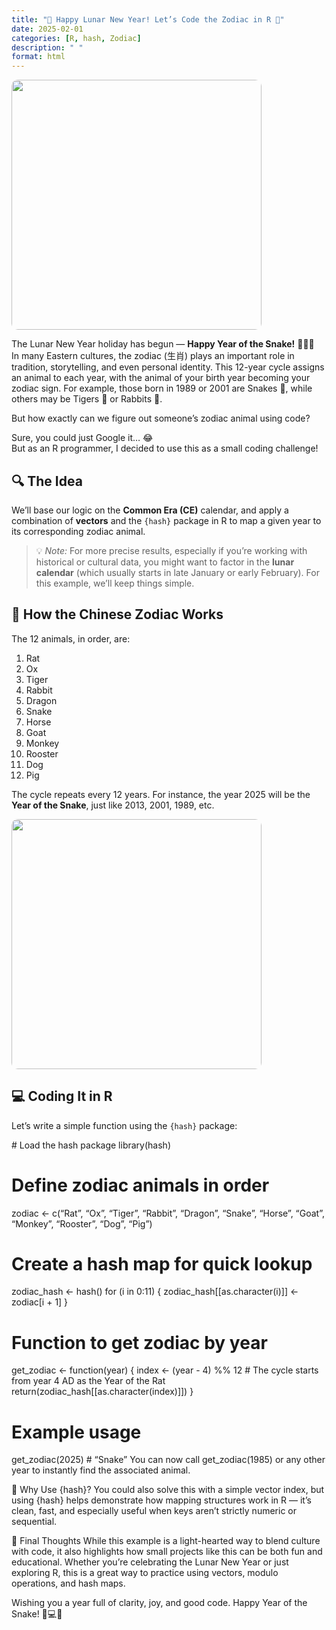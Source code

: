 ```yaml
---
title: "🧧 Happy Lunar New Year! Let’s Code the Zodiac in R 🐍"
date: 2025-02-01
categories: [R, hash, Zodiac]
description: " "
format: html
---
```


![](../images/hash1.jpg){style="border-radius: 10px;" width="400"}

The Lunar New Year holiday has begun — **Happy Year of the Snake!** 🎉🐍🎉\
In many Eastern cultures, the zodiac (生肖) plays an important role in tradition, storytelling, and even personal identity. This 12-year cycle assigns an animal to each year, with the animal of your birth year becoming your zodiac sign. For example, those born in 1989 or 2001 are Snakes 🐍, while others may be Tigers 🐅 or Rabbits 🐇.

But how exactly can we figure out someone’s zodiac animal using code?

Sure, you could just Google it… 😂\
But as an R programmer, I decided to use this as a small coding challenge!

## 🔍 The Idea

We’ll base our logic on the **Common Era (CE)** calendar, and apply a combination of **vectors** and the `{hash}` package in R to map a given year to its corresponding zodiac animal.

> 💡 *Note:* For more precise results, especially if you're working with historical or cultural data, you might want to factor in the **lunar calendar** (which usually starts in late January or early February). For this example, we’ll keep things simple.

## 🧮 How the Chinese Zodiac Works

The 12 animals, in order, are:

1.  Rat\
2.  Ox\
3.  Tiger\
4.  Rabbit\
5.  Dragon\
6.  Snake\
7.  Horse\
8.  Goat\
9.  Monkey\
10. Rooster\
11. Dog\
12. Pig

The cycle repeats every 12 years. For instance, the year 2025 will be the **Year of the Snake**, just like 2013, 2001, 1989, etc.

![](../images/hash2.jpg){style="border-radius: 10px;" width="400"}

## 💻 Coding It in R

Let’s write a simple function using the `{hash}` package:

\# Load the hash package library(hash)

# Define zodiac animals in order

zodiac \<- c("Rat", "Ox", "Tiger", "Rabbit", "Dragon", "Snake", "Horse", "Goat", "Monkey", "Rooster", "Dog", "Pig")

# Create a hash map for quick lookup

zodiac_hash \<- hash() for (i in 0:11) { zodiac_hash\[\[as.character(i)\]\] \<- zodiac\[i + 1\] }

# Function to get zodiac by year

get_zodiac \<- function(year) { index \<- (year - 4) %% 12 \# The cycle starts from year 4 AD as the Year of the Rat return(zodiac_hash\[\[as.character(index)\]\]) }

# Example usage

get_zodiac(2025) \# "Snake" You can now call get_zodiac(1985) or any other year to instantly find the associated animal.

🧠 Why Use {hash}? You could also solve this with a simple vector index, but using {hash} helps demonstrate how mapping structures work in R — it’s clean, fast, and especially useful when keys aren’t strictly numeric or sequential.

🐾 Final Thoughts While this example is a light-hearted way to blend culture with code, it also highlights how small projects like this can be both fun and educational. Whether you're celebrating the Lunar New Year or just exploring R, this is a great way to practice using vectors, modulo operations, and hash maps.

Wishing you a year full of clarity, joy, and good code. Happy Year of the Snake! 🐍💻✨
